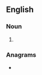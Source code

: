 ==English==

===Noun===
{{head|en|noun plural form}}

# {{plural of|galleon|lang=en}}

===Anagrams===
* {{anagrams|en|a=aegllnos|allonges}}